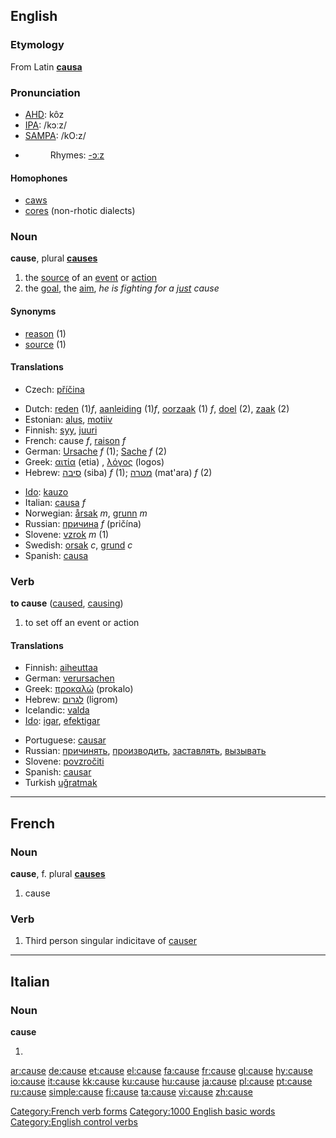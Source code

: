 ==English==

{{rank|truth|turn|hold|417|cause|close|England|sense}}

===Etymology===
From Latin '''[[causa]]'''

===Pronunciation===
*[[w:AHD|AHD]]: kôz
*[[w:IPA|IPA]]: /kɔːz/
*[[w:SAMPA|SAMPA]]: /kO:z/
*{{audio|en-us-cause.ogg|Audio (US)}}
*:Rhymes: [[Rhymes:English:-ɔːz|-ɔːz]]

====Homophones====
*[[caws]]
*[[cores]] (non-rhotic dialects)

===Noun===
'''cause''', plural '''[[causes]]'''
# the [[source]] of an [[event]] or [[action]]
# the [[goal]], the [[aim]], ''he is fighting for a [[just]] cause''

====Synonyms====
*[[reason]] (1)
*[[source]] (1)

====Translations====
{{trans-top|source of an event or action}}
*Czech: [[příčina]] {{f}}
{{trans-mid}}
{{trans-bottom}}
{{top}}
*Dutch: [[reden]] (1)''f'', [[aanleiding]] (1)''f'', [[oorzaak]] (1) ''f'', [[doel]] (2), [[zaak]] (2)
*Estonian: [[alus#Estonian|alus]], [[motiiv]]
*Finnish: [[syy]], [[juuri]]
*French: cause ''f'', [[raison]] ''f''
*German: [[Ursache]] ''f'' (1); [[Sache]] ''f'' (2)
*Greek: [[αιτία]] (etia) {{f}}, [[λόγος]] (logos) {{m}}
*Hebrew: [[סיבה]] (siba) ''f'' (1); [[מטרה]] (mat'ara) ''f'' (2) 
{{mid}}
*[[Ido]]: [[kauzo]]
*Italian: [[causa]] ''f''
*Norwegian: [[årsak]] ''m'', [[grunn]] ''m''
*Russian: [[причина]] ''f'' (pričína)
*Slovene: [[vzrok]] ''m'' (1)
*Swedish: [[orsak]] ''c'', [[grund]] ''c''
*Spanish: [[causa]]
{{bottom}}

===Verb===
'''to cause'''  ([[caused]], [[causing]])
#to set off an event or action

====Translations====
{{top}}
*Finnish: [[aiheuttaa]]
*German: [[verursachen]]
*Greek: [[προκαλώ]] (prokalo)
*Hebrew: [[לגרום]] (ligrom)
*Icelandic: [[valda]]
*[[Ido]]: [[igar]], [[efektigar]]
{{mid}}
*Portuguese: [[causar]]
*Russian: [[причинять]], [[производить]], [[заставлять]], [[вызывать]]
*Slovene: [[povzročiti]]
*Spanish: [[causar]]
*Turkish [[uğratmak]]

{{bottom}}

----

==French==

===Noun===
'''cause''', f. plural '''[[causes]]'''
# cause

===Verb===
# Third person singular indicitave of [[causer]]
[[Category:French verb forms]]

----

==Italian==

===Noun===
'''cause''' {{f}}
# {{plural of|causa|lang=Italian}}

[[Category:1000 English basic words]]
[[Category:English control verbs]]

[[ar:cause]]
[[de:cause]]
[[et:cause]]
[[el:cause]]
[[fa:cause]]
[[fr:cause]]
[[gl:cause]]
[[hy:cause]]
[[io:cause]]
[[it:cause]]
[[kk:cause]]
[[ku:cause]]
[[hu:cause]]
[[ja:cause]]
[[pl:cause]]
[[pt:cause]]
[[ru:cause]]
[[simple:cause]]
[[fi:cause]]
[[ta:cause]]
[[vi:cause]]
[[zh:cause]]